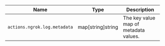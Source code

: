 | Name                         | Type              | Description                           |
| ---------------------------- | ----------------- | ------------------------------------- |
| `actions.ngrok.log.metadata` | map[string]string | The key value map of metadata values. |
